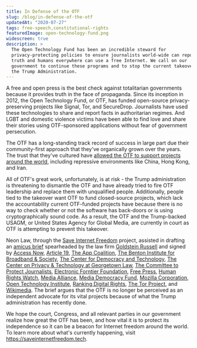 ```yaml
---
title: In Defense of the OTF
slug: /blog/in-defense-of-the-otf
updatedAt: "2020-07-27"
tags: free-speech,constitutional-rights
featuredImage: open-technology-fund.png
widescreen: true
description: >
  The Open Technology Fund has been an incredible steward for
  privacy-protecting policies to ensure journalists world-wide can report the
  truth and humans everywhere can use a free Internet. We call on our
  government to continue these programs and to stop the current takeover by
  the Trump Administration.
---
```


A free and open press is the best check against totalitarian governments
because it provides truth in the face of propaganda. Since its inception in
2012, the Open Technology Fund, or OTF, has funded open-source
privacy-preserving projects like Signal, Tor, and SecureDrop. Journalists
have used these technologies to share and report facts in authoritarian
regimes. And LGBT and domestic violence victims have been able to find love
and share their stories using OTF-sponsored applications without fear of
government persecution.

The OTF has a long-standing track record of success in large part due their
community-first approach that they've organically grown over the years. The
trust that they've cultured have [allowed the OTF to support projects around
the
world](https://www.opentech.fund/news/community-building-rapid-response/),
including repressive environments like China, Hong Kong, and Iran.

All of OTF's great work, unfortunately, is at risk - the Trump
administration is threatening to dismantle the OTF and have already tried to
fire OTF leadership and replace them with unqualified people. Additionally,
people tied to the takeover want OTF to fund closed-source projects, which lack
the accountability current OTF-funded projects have because there is no way
to check whether or not the software has back-doors or is using
cryptographically sound code. As a result, the OTF and the Trump-backed
USAGM, or United States Agency for Global Media, are currently in court as
OTF is attempting to prevent this takeover.

Neon Law, through the [Save Internet
Freedom](https://saveinternetfreedom.tech/) project, assisted in drafting an
[amicus brief](/pdfs/otf-v-pack-amicus-brief.pdf) spearheaded by the law firm
[Goldstein Russell](http://www.goldsteinrussell.com) and signed by
[Access Now](https://www.accessnow.org/access-now-joins-amicus-brief-in-defense-of-otf/),
[Article 19](https://www.article19.org/),
[The App Coalition](https://appcoalition.org/),
[The Benton Institute for Broadband & Society](https://www.benton.org/),
[The Center for Democracy and Technology](https://cdt.org/),
[The Center on Privacy & Technology at Georgetown Law](https://www.law.georgetown.edu/privacy-technology-center/),
[The Committee to Protect Journalists](https://cpj.org/),
[Electronic Forntier Foundation](https://www.eff.org/press/releases/eff-court-trump-appointees-removal-open-technology-fund-leadership-unlawfu),
[Free Press](https://www.freepress.net/),
[Human Rights Watch](https://www.hrw.org/),
[Media Alliance](https://media-alliance.org/),
[Media Democracy Fund](https://mediademocracyfund.org/),
[Mozilla Corporation](https://www.mozilla.org/en-US/foundation/moco/),
[Open Technology Institute](https://www.newamerica.org/oti/),
[Ranking Digital Rights](https://rankingdigitalrights.org/),
[The Tor Project](https://www.torproject.org/), and
[Wikimedia](https://www.wikimedia.org/). The brief argues that the OTF is
no longer be perceived as an independent advocate for its vital projects
because of what the Trump administration has recently done.

We hope the court, Congress, and all relevant parties in our government
realize how great the OTF has been, and how vital it is to protect its
independence so it can be a beacon for Internet freedom around the world. To
learn more about what's currently happening, visit
https://saveinternetfreedom.tech.

